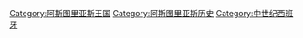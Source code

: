 {{Campaignbox
| name = Campaignbox 阿斯图里亚斯王国战役
| title = {{nowrap|[[阿斯图里亚斯王国]]战役}}
| listclass = hlist
| battles =
* [[科瓦东加战役|科瓦东加]]
* [[庞图米亚战役|庞图米亚]]
* [[蒙特库贝罗战役|蒙特库贝罗]]
* [[卢托斯战役|卢托斯]]
* {{link-en|巴比亚战役|Battle of Las Babias|巴比亚}}
* {{link-es|科内利亚纳桥战役|Batalla del Puente de Cornellana|科内利亚纳}}
* [[克拉维霍战役|克拉维霍]]
* [[维京袭击加利西亚和阿斯图里亚斯|加利西亚和阿斯图里亚斯]]
* [[瓜达拉塞提战役|瓜达莱特]]
* [[莫奎拉战役|莫奎拉]]
* [[波尔沃拉里亚战役|波尔沃拉里亚]]
* {{link-en|第一次塞略里戈战役|First Battle of Cellorigo|第一次塞略里戈}}
* {{link-en|第二次塞略里戈战役|Second Battle of Cellorigo|第二次塞略里戈}}
* {{link-en|萨莫拉战役|Day of Zamora|萨莫拉}}
}}<noinclude>

[[Category:阿斯图里亚斯王国]]
[[Category:阿斯图里亚斯历史]]
[[Category:中世纪西班牙]]
</noinclude>